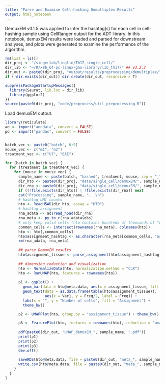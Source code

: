 ```yaml
---
title: "Parse and Examine Cell-hashing Demultiplex Results"
output: html_notebook
---
```


DemuxEM v0.1.5 was applied to infer the hashtag(s) for each cell in cell-hashing sample using CellRanger output for the ADT library. In this notebook, demuxEM results were loaded and parsed for downstream analyses, and plots were generated to examine the performance of the algorithm.


```r
rm(list = ls())
dir_proj <- "/singerlab/linglin/Th17_single_cell/"
dir_lib <- "~/R/x86_64-pc-linux-gnu-library/lib_th17/" ## v3.2.2
dir_out <- paste0(dir_proj, "output/results/preprocessing/demultiplex/")
if (!dir.exists(dir_out)) dir.create(dir_out, recursive = T)

suppressPackageStartupMessages({
  library(Seurat, lib.loc = dir_lib)
  library(ggplot2)
})
source(paste0(dir_proj, "code/preprocess/util_preprocessing.R"))
```


Load demuxEM output.
```r
library(reticulate)
ad <- import("anndata", convert = FALSE)
pd <- import("pandas", convert = FALSE)


batch_vec <- paste0("batch", 6:9)
mouse_vec <- c("m1", "m2")
treatment_vec <- c("UT", "EAE")

for (batch in batch_vec) {
  for (treatment in treatment_vec) {
    for (mouse in mouse_vec) {
      sample_name <- paste(batch, "hashed", treatment, mouse, sep = "_")
      dir_hto <- paste0(dir_proj, "data/single_cell/demuxEM/", sample_name, "/", treatment, "_", mouse, "_ADTs.h5ad")
      dir_rna <- paste0(dir_proj, "data/single_cell/demuxEM/", sample_name, "/", treatment, "_", mouse, "_demux.h5ad")
      if ((!file.exists(dir_hto)) | !file.exists(dir_rna)) next
      cat("Processing", sample_name, "...\n")
      # hashtag UMI counts
      hto <- ReadH5AD(dir_hto, assay = "HTO")
      # hashtag assignment
      rna_adata <- ad$read_h5ad(dir_rna)
      rna_meta <- py_to_r(rna_adata$obs)
      # only keep valid cells (hto contains hundreds of thousands of "cells")
      common_cells <- intersect(rownames(rna_meta), colnames(hto))
      hto <- hto[,common_cells] 
      hto$assignment_hashtag <- as.character(rna_meta[common_cells, "assignment"])
      rm(rna_adata, rna_meta)
      
      ## parse DemuxEM results
      hto$assignment_tissue <- parse_assignment(hto$assignment_hashtag, batch = batch)
      
      ## dimension reduction and visualization
      hto <- NormalizeData(hto, normalization.method = "CLR")
      hto <- RunUMAP(hto, features = rownames(hto))
      
      p1 <- ggplot() +
        geom_bar(data = hto@meta.data, aes(x = assignment_tissue, fill = assignment_tissue)) + 
        geom_text(data = as.data.frame(table(hto$assignment_tissue)),
                  aes(x = Var1, y = Freq/2, label = Freq)) +
        labs(x = "", y = "Number of cells", fill = "Assignment") +
        theme_bw()

      p2 <- UMAPPlot(hto, group.by = "assignment_tissue") + theme_bw()

      p3 <- FeaturePlot(hto, features = rownames(hto), reduction = 'umap', pt.size = 0.2)
      
      pdf(paste0(dir_out, "UMAP_demuxEM_", sample_name, ".pdf"))
      print(p1)
      print(p2)
      print(p3)
      dev.off()
      
      saveRDS(hto@meta.data, file = paste0(dir_out, "meta_", sample_name, ".rds"))
      write.csv(hto@meta.data, file = paste0(dir_out, "meta_", sample_name, ".csv"), row.names = T, quote = F)
    }
  }
}
```


